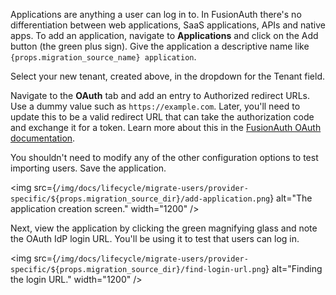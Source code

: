 
Applications are anything a user can log in to. In FusionAuth there's no differentiation between web applications, SaaS applications, APIs and native apps. To add an application, navigate to <strong>Applications</strong> and click on the <InlineUIElement>Add</InlineUIElement> button (the green plus sign). Give the application a descriptive name like <code>{props.migration_source_name} application</code>.

Select your new tenant, created above, in the dropdown for the <InlineField>Tenant</InlineField> field.

Navigate to the <strong>OAuth</strong> tab and add an entry to <InlineField>Authorized redirect URLs</InlineField>. Use a dummy value such as `https://example.com`. Later, you'll need to update this to be a valid redirect URL that can take the authorization code and exchange it for a token. Learn more about this in the [FusionAuth OAuth documentation](/docs/lifecycle/authenticate-users/oauth/).

You shouldn't need to modify any of the other configuration options to test importing users. Save the application.

<img src={`/img/docs/lifecycle/migrate-users/provider-specific/${props.migration_source_dir}/add-application.png`} alt="The application creation screen." width="1200" />

Next, view the application by clicking the green magnifying glass and note the <InlineField>OAuth IdP login URL</InlineField>. You'll be using it to test that users can log in.

<img src={`/img/docs/lifecycle/migrate-users/provider-specific/${props.migration_source_dir}/find-login-url.png`} alt="Finding the login URL." width="1200" />
